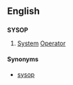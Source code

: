 ==English==

==={{acronym}}===
'''SYSOP'''

# [[system|System]] [[operator|Operator]]

====Synonyms====
* [[sysop]]